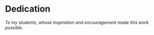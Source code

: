 # Dedication {.unnumbered}

*To my students, whose inspiration and encouragement made this work possible.*
